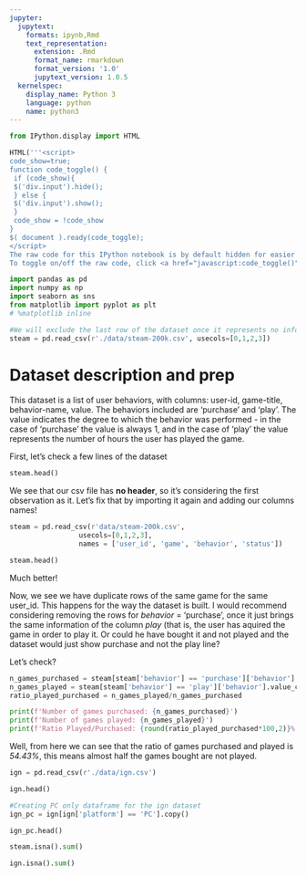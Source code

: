 ```yaml
---
jupyter:
  jupytext:
    formats: ipynb,Rmd
    text_representation:
      extension: .Rmd
      format_name: rmarkdown
      format_version: '1.0'
      jupytext_version: 1.0.5
  kernelspec:
    display_name: Python 3
    language: python
    name: python3
---
```


```python
from IPython.display import HTML

HTML('''<script>
code_show=true; 
function code_toggle() {
 if (code_show){
 $('div.input').hide();
 } else {
 $('div.input').show();
 }
 code_show = !code_show
} 
$( document ).ready(code_toggle);
</script>
The raw code for this IPython notebook is by default hidden for easier reading.
To toggle on/off the raw code, click <a href="javascript:code_toggle()">here</a>.''')
```

```python
import pandas as pd
import numpy as np
import seaborn as sns
from matplotlib import pyplot as plt
# %matplotlib inline
```

```python
#We will exclude the last row of the dataset once it represents no information for the analysis
steam = pd.read_csv(r'./data/steam-200k.csv', usecols=[0,1,2,3])
```

# Dataset description and prep

This dataset is a list of user behaviors, with columns: user-id, game-title, behavior-name, value. The behaviors included are 'purchase' and 'play'. The value indicates the degree to which the behavior was performed - in the case of 'purchase' the value is always 1, and in the case of 'play' the value represents the number of hours the user has played the game.

First, let's check a few lines of the dataset

```python
steam.head()
```

We see that our csv file has **no header**, so it's considering the first observation as it. Let's fix that by importing it again and adding our columns names!

```python
steam = pd.read_csv(r'data/steam-200k.csv',
                 usecols=[0,1,2,3],
                 names = ['user_id', 'game', 'behavior', 'status'])
```

```python
steam.head()
```

Much better!

Now, we see we have duplicate rows of the same game for the same user_id. This happens for the way the dataset is built. I would recommend considering removing the rows for *behavior* = 'purchase', once it just brings the same information of the column *play* (that is, the user has aquired the game in order to play it. Or could he have bought it and not played and the dataset would just show purchase and not the play line?

Let's check?

```python
n_games_purchased = steam[steam['behavior'] == 'purchase']['behavior'].value_counts().sum()
n_games_played = steam[steam['behavior'] == 'play']['behavior'].value_counts().sum()
ratio_played_purchased = n_games_played/n_games_purchased
```

```python
print(f'Number of games purchased: {n_games_purchased}')
print(f'Number of games played: {n_games_played}')
print(f'Ratio Played/Purchased: {round(ratio_played_purchased*100,2)}%')
```

Well, from here we can see that the ratio of games purchased and played is *54.43%*, this means almost half the games bought are not played.

```python
ign = pd.read_csv(r'./data/ign.csv')
```

```python
ign.head()
```

```python
#Creating PC only dataframe for the ign dataset
ign_pc = ign[ign['platform'] == 'PC'].copy()
```

```python
ign_pc.head()
```

```python
steam.isna().sum()
```

```python
ign.isna().sum()
```

```python

```

```python

```

```python

```

```python

```
